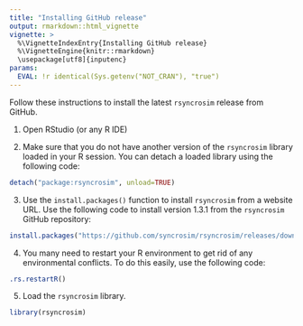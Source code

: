 ```yaml
---
title: "Installing GitHub release"
output: rmarkdown::html_vignette
vignette: >
  %\VignetteIndexEntry{Installing GitHub release}
  %\VignetteEngine{knitr::rmarkdown}
  \usepackage[utf8]{inputenc}
params:
  EVAL: !r identical(Sys.getenv("NOT_CRAN"), "true")
---
```


Follow these instructions to install the latest `rsyncrosim` release from GitHub.

1. Open RStudio (or any R IDE)

2. Make sure that you do not have another version of the `rsyncrosim` library loaded in your R session. You can detach a loaded library using the following code:

```r
detach("package:rsyncrosim", unload=TRUE)
```

3. Use the `install.packages()` function to install `rsyncrosim` from a website URL. Use the following code to install version 1.3.1 from the `rsyncrosim` GitHub repository:

```r
install.packages("https://github.com/syncrosim/rsyncrosim/releases/download/1.3.1/rsyncrosim_1.3.1.tar.gz", repo=NULL)
```

4. You many need to restart your R environment to get rid of any environmental conflicts. To do this easily, use the following code:

```r
.rs.restartR()
```

5. Load the `rsyncrosim` library.

```r
library(rsyncrosim)
```



